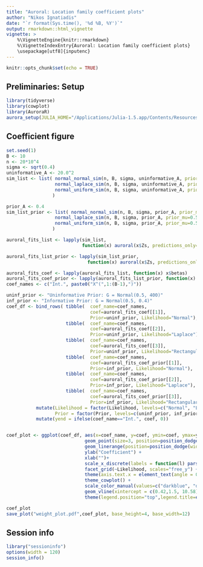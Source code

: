 ```yaml
---
title: "Auroral: Location family coefficient plots"
author: "Nikos Ignatiadis"
date: "`r format(Sys.time(), '%d %B, %Y')`"
output: rmarkdown::html_vignette
vignette: >
    %\VignetteEngine{knitr::rmarkdown}
    %\VignetteIndexEntry{Auroral: Location family coefficient plots}
    \usepackage[utf8]{inputenc}
---
```

```r
knitr::opts_chunk$set(echo = TRUE)
```

## Preliminaries: Setup

```r
library(tidyverse)
library(cowplot)
library(AuroraR)
aurora_setup(JULIA_HOME="/Applications/Julia-1.5.app/Contents/Resources/julia/bin")
```

##  Coefficient figure

```r
set.seed(1)
B <- 10
n <- 20*10^4
sigma <- sqrt(0.4)
uninformative_A <- 20.0^2
sim_list <- list( normal_normal_sim(n, B, sigma, uninformative_A, prior_mu=0.5),
                  normal_laplace_sim(n, B, sigma, uninformative_A, prior_mu=0.5),
                  normal_uniform_sim(n, B, sigma, uninformative_A, prior_mu=0.5)
                 )

prior_A <- 0.4
sim_list_prior <- list( normal_normal_sim(n, B, sigma, prior_A, prior_mu=0.5),
                  normal_laplace_sim(n, B, sigma, prior_A, prior_mu=0.5),
                  normal_uniform_sim(n, B, sigma, prior_A, prior_mu=0.5)
                 )
```


```r
auroral_fits_list <- lapply(sim_list, 
                            function(x) auroral(x$Zs, predictions_only=FALSE))
```

```r
auroral_fits_list_prior <- lapply(sim_list_prior, 
                              function(x) auroral(x$Zs, predictions_only=FALSE))
```

```r
auroral_fits_coef <- lapply(auroral_fits_list, function(x) x$betas)
auroral_fits_coef_prior <- lapply(auroral_fits_list_prior, function(x) x$betas)
coef_names <- c("Int.", paste0("X^(",1:(B-1),")"))

uninf_prior <- "Uninformative Prior: G = Normal(0.5, 400)"
inf_prior <- "Informative Prior: G = Normal(0.5, 0.4)"
coef_df <- bind_rows( tibble(  coef_name=coef_names,
                               coef=auroral_fits_coef[[1]],
                               Prior=uninf_prior, Likelihood="Normal"),
                      tibble(  coef_name=coef_names,
                               coef=auroral_fits_coef[[2]], 
                               Prior=uninf_prior, Likelihood="Laplace"), 
                      tibble(  coef_name=coef_names, 
                               coef=auroral_fits_coef[[3]],
                               Prior=uninf_prior, Likelihood="Rectangular"),
                      tibble(  coef_name=coef_names, 
                               coef=auroral_fits_coef_prior[[1]],
                               Prior=inf_prior, Likelihood="Normal"),
                      tibble(  coef_name=coef_names,
                               coef=auroral_fits_coef_prior[[2]], 
                               Prior=inf_prior, Likelihood="Laplace"), 
                      tibble(  coef_name=coef_names, 
                               coef=auroral_fits_coef_prior[[3]],
                               Prior=inf_prior, Likelihood="Rectangular")) %>%
           mutate(Likelihood = factor(Likelihood, levels=c("Normal", "Laplace", "Rectangular")),
                  Prior = factor(Prior, levels=c(uninf_prior, inf_prior))) %>% 
           mutate(yend = ifelse(coef_name=="Int.", coef, 0))


coef_plot <- ggplot(coef_df, aes(x=coef_name, y=coef, ymin=coef, ymax=yend, color=Prior, shape=Prior)) + 
                             geom_point(size=3, position=position_dodge(width=0.7)) + 
                             geom_linerange(position=position_dodge(width=0.7), alpha=0.7) + 
                             ylab("Coefficient") + 
                             xlab("")+
                             scale_x_discrete(labels = function(l) parse(text=l)) + 
                             facet_grid(~Likelihood, scales="free_y") + 
                             theme(axis.text.x = element_text(angle = 0)) +
                             theme_cowplot() +
                             scale_color_manual(values=c("darkblue", "darkorange")) + 
                             geom_vline(xintercept = c(0.42,1.5, 10.58), alpha=0.2) +
                             theme(legend.position="top",legend.title=element_blank(), legend.justification = "center", legend.margin=margin())

coef_plot
save_plot("weight_plot.pdf",coef_plot, base_height=4, base_width=12)
```

## Session info
```r
library("sessioninfo")
options(width = 120)
session_info()
```